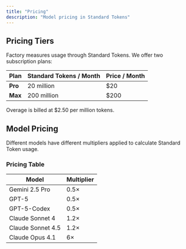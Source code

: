 ```yaml
---
title: "Pricing"
description: "Model pricing in Standard Tokens"
---
```


## Pricing Tiers

Factory measures usage through Standard Tokens. We offer two subscription plans:

| Plan | Standard Tokens / Month | Price / Month |
|------|------------------------|---------------|
| **Pro** | 20 million | $20 |
| **Max** | 200 million | $200 |

Overage is billed at $2.50 per million tokens.

## Model Pricing

Different models have different multipliers applied to calculate Standard Token usage.

### Pricing Table

| Model | Multiplier |
|-------|-----------|
| Gemini 2.5 Pro | 0.5× |
| GPT-5 | 0.5× |
| GPT-5-Codex | 0.5× |
| Claude Sonnet 4 | 1.2× |
| Claude Sonnet 4.5 | 1.2× |
| Claude Opus 4.1 | 6× |

